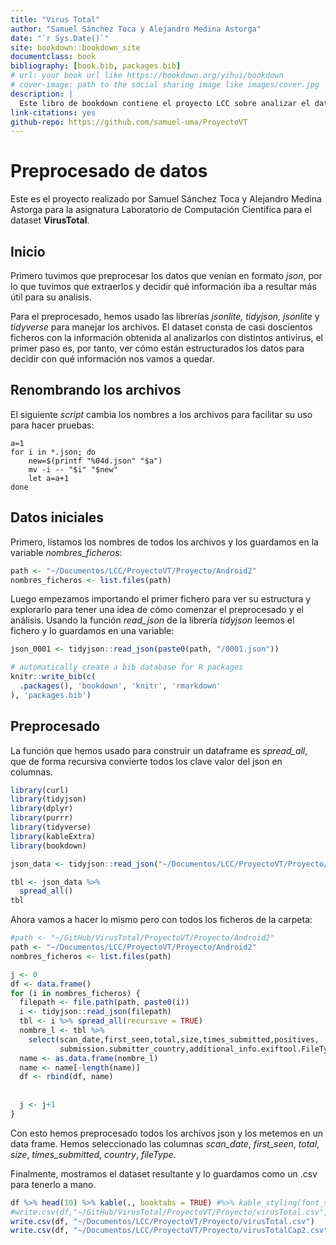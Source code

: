 ```yaml
--- 
title: "Virus Total"
author: "Samuel Sánchez Toca y Alejandro Medina Astorga"
date: "`r Sys.Date()`"
site: bookdown::bookdown_site
documentclass: book
bibliography: [book.bib, packages.bib]
# url: your book url like https://bookdown.org/yihui/bookdown
# cover-image: path to the social sharing image like images/cover.jpg
description: |
  Este libro de bookdown contiene el proyecto LCC sobre analizar el dataset de VirusTotal.
link-citations: yes
github-repo: https://github.com/samuel-uma/ProyectoVT
---
```


# Preprocesado de datos

Este es el proyecto realizado por Samuel Sánchez Toca y Alejandro Medina Astorga para la asignatura Laboratorio de Computación Científica para el dataset **VirusTotal**.

## Inicio 

Primero tuvimos que preprocesar los datos que venían en formato *json*, por lo que tuvimos que extraerlos y decidir qué información iba a resultar más útil para su analisis.

Para el preprocesado, hemos usado las librerías *jsonlite, tidyjson, jsonlite* y *tidyverse* para manejar los archivos. El dataset consta de casi doscientos ficheros con la información obtenida al analizarlos con distintos antivirus, el primer paso es, por tanto, ver cómo están estructurados los datos para decidir con qué información nos vamos a quedar.

## Renombrando los archivos

El siguiente *script* cambia los nombres a los archivos para facilitar su uso para hacer pruebas:

```
a=1
for i in *.json; do
	new=$(printf "%04d.json" "$a")
	mv -i -- "$i" "$new"
	let a=a+1
done

```

## Datos iniciales

Primero, listamos los nombres de todos los archivos y los guardamos en la variable *nombres_ficheros*:

```r
path <- "~/Documentos/LCC/ProyectoVT/Proyecto/Android2"
nombres_ficheros <- list.files(path)
```


Luego empezamos importando el primer fichero para ver su estructura y explorarlo para tener una idea de cómo comenzar el preprocesado y el análisis. Usando la función *read_json* de la librería *tidyjson* leemos el fichero y lo guardamos en una variable:

```r
json_0001 <- tidyjson::read_json(paste0(path, "/0001.json"))
```


```r
# automatically create a bib database for R packages
knitr::write_bib(c(
  .packages(), 'bookdown', 'knitr', 'rmarkdown'
), 'packages.bib')
```

## Preprocesado

La función que hemos usado para construir un dataframe es *spread_all*, que de forma recursiva convierte todos los clave valor del json en columnas.
```r
library(curl)
library(tidyjson)
library(dplyr)
library(purrr)
library(tidyverse)
library(kableExtra)
library(bookdown)

json_data <- tidyjson::read_json("~/Documentos/LCC/ProyectoVT/Proyecto/Android2/0001.json")

tbl <- json_data %>%
  spread_all()
tbl
```


Ahora vamos a hacer lo mismo pero con todos los ficheros de la carpeta:

```r
#path <- "~/GitHub/VirusTotal/ProyectoVT/Proyecto/Android2"
path <- "~/Documentos/LCC/ProyectoVT/Proyecto/Android2"
nombres_ficheros <- list.files(path)

j <- 0
df <- data.frame()
for (i in nombres_ficheros) {
  filepath <- file.path(path, paste0(i))
  i <- tidyjson::read_json(filepath)
  tbl <- i %>% spread_all(recursive = TRUE)
  nombre_l <- tbl %>%
    select(scan_date,first_seen,total,size,times_submitted,positives,
           submission.submitter_country,additional_info.exiftool.FileType)
  name <- as.data.frame(nombre_l)
  name <- name[-length(name)]
  df <- rbind(df, name)
  
  
  j <- j+1
}

```


Con esto hemos preprocesado todos los archivos json y los metemos en un data frame. Hemos seleccionado
las columnas *scan_date*, *first_seen*, *total*, *size*, *times_submitted*, *country*, *fileType*.


Finalmente, mostramos el dataset resultante y lo guardamos como un .csv para tenerlo a mano. 

```r

df %>% head(10) %>% kable(., booktabs = TRUE) #%>% kable_styling(font_size = 10)
#write.csv(df,"~/GitHub/VirusTotal/ProyectoVT/Proyecto/virusTotal.csv", row.names = FALSE)## Importar dataset
write.csv(df, "~/Documentos/LCC/ProyectoVT/Proyecto/virusTotal.csv")
write.csv(df, "~/Documentos/LCC/ProyectoVT/Proyecto/virusTotalCap2.csv")
```

